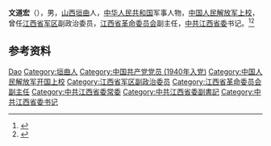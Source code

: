 '''文道宏'''（{{bd|1922年|9月|2002年|3月}}），男，[[山西|山西]][[垣曲|垣曲]]人，[[中华人民共和国|中华人民共和国]]军事人物，[[中国人民解放军上校|中国人民解放军上校]]，曾任[[江西省军区|江西省军区]]副政治委员，[[江西省革命委员会|江西省革命委员会]]副主任，[[中共江西省委|中共江西省委]]书记。<ref>{{Cite book|title=中华人民共和国职官志|author=何虎生, 李耀东, 向常福主编|publisher=中国社会出版社|year=2003|isbn=9787800883934|location=北京|pages=}}</ref><ref>{{Cite web|title=文道宏|url=http://www.cngeneral.com/jartical.asp?id=3827|accessdate=2020-09-21|work=山东将军网}}</ref>

== 参考资料 ==
{{reflist}}

{{中国人物小作品}}

{{Authority control}}
{{DEFAULTSORT:Wen文}}
[[Category:文姓|Dao]]
[[Category:垣曲人|Category:垣曲人]]
[[Category:中国共产党党员_(1940年入党)|Category:中国共产党党员 (1940年入党)]]
[[Category:中国人民解放军开国上校|Category:中国人民解放军开国上校]]
[[Category:江西省军区副政治委员|Category:江西省军区副政治委员]]
[[Category:江西省革命委员会副主任|Category:江西省革命委员会副主任]]
[[Category:中共江西省委常委|Category:中共江西省委常委]]
[[Category:中共江西省委副書記|Category:中共江西省委副書記]]
[[Category:中共江西省委书记|Category:中共江西省委书记]]